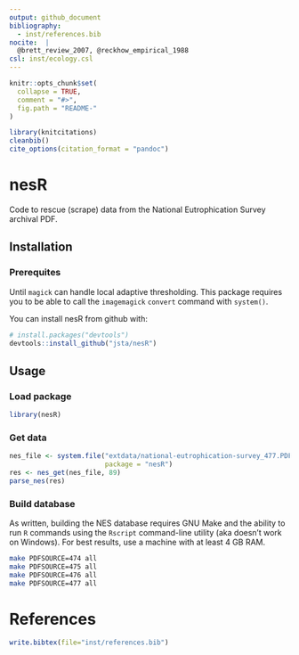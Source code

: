 ```yaml
---
output: github_document
bibliography: 
  - inst/references.bib
nocite:  |
  @brett_review_2007, @reckhow_empirical_1988
csl: inst/ecology.csl
---
```


<!-- README.md is generated from README.Rmd. Please edit that file -->

```r
knitr::opts_chunk$set(
  collapse = TRUE,
  comment = "#>",
  fig.path = "README-"
)
```

```r
library(knitcitations)
cleanbib()   
cite_options(citation_format = "pandoc")
```

# nesR

Code to rescue (scrape) data from the National Eutrophication Survey archival PDF.

## Installation

### Prerequites

Until `magick` can handle local adaptive thresholding. This package requires you to be able to call the `imagemagick` `convert` command with `system()`.

You can install nesR from github with:

```r
# install.packages("devtools")
devtools::install_github("jsta/nesR")
```

## Usage

### Load package

```r
library(nesR)
```

### Get data 

```r
nes_file <- system.file("extdata/national-eutrophication-survey_477.PDF", 
                        package = "nesR")
res <- nes_get(nes_file, 89)
parse_nes(res)
```

### Build database

As written, building the NES database requires GNU Make and the ability to run `R` commands using the `Rscript` command-line utility (aka doesn't work on Windows). For best results, use a machine with at least 4 GB RAM.

```bash
make PDFSOURCE=474 all
make PDFSOURCE=475 all
make PDFSOURCE=476 all
make PDFSOURCE=477 all
```

# References

```r
write.bibtex(file="inst/references.bib")
```
